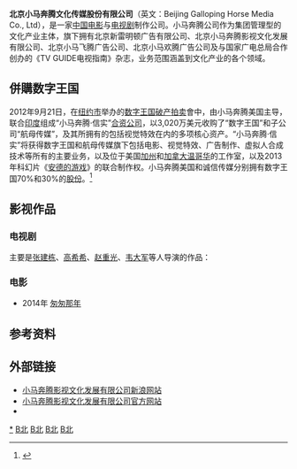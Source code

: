 {{Infobox_Company 
  | company_name   = 北京小马奔腾文化传媒股份有限公司<br>Beijing Galloping Horse Media Co., Ltd
  | company_logo   = [[File:Galloping_Horse_logo.jpg|200px]]
  | company_type   = 经纪公司<br/>影视公司
  | company_slogan = 
  | foundation     = 
  | location       = {{CHN}}[[北京市|北京市]]
  | key_people     =
  | sales          = 
  | profit         = 
  | asset          = 
  | market_value   = 
  | subsid         = 
  | num_employees  = 
  | industry       = 电影与电视剧制作和发行、艺人管理、动画及新媒体制作、广告制作与发布、杂志编辑出版
  | products       = 影视作品
  | revenue        = 
  | homepage       = 
}}
'''北京小马奔腾文化传媒股份有限公司'''（英文：Beijing Galloping Horse Media Co., Ltd），是一家[[中国|中国]][[电影|电影]]与[[电视剧|电视剧]]制作公司。小马奔腾公司作为集团管理型的文化产业主体，旗下拥有北京新雷明顿广告有限公司、北京小马奔腾影视文化发展有限公司、北京小马飞腾广告公司、北京小马欢腾广告公司及与国家广电总局合作创办的《TV GUIDE电视指南》杂志，业务范围涵盖到文化产业的各个领域。

== 併購数字王国 ==
2012年9月21日，在[[纽约市|纽约市]]举办的[[数字王国|数字王国]][[破产|破产]][[拍卖|拍卖]]會中，由小马奔腾美国主导，联合[[印度|印度]]{{link-en|信实媒体|Reliance MediaWorks}}组成“小马奔腾·信实”[[合资公司|合资公司]]，以3,020万美元收购了“数字王国”和子公司“航母传媒”，及其所拥有的包括视觉特效在内的多项核心资产。“小马奔腾·信实”将获得数字王国和航母传媒旗下包括电影、视觉特效、广告制作、虚拟人合成技术等所有的主要业务，以及位于美国[[加州|加州]]和[[加拿大|加拿大]][[温哥华|温哥华]]的工作室，以及2013年科幻片《[[安德的游戏_(电影)|安德的游戏]]》的联合制作权。小马奔腾美国和诚信传媒分别拥有数字王国70%和30%的[[股份|股份]]。<ref >{{cite web |url=http://ent.qq.com/a/20120927/000001.htm |language= |title=小马奔腾官方证实：收购数字王国公司持股70% |publisher=腾讯娱乐 |date=2012年9月27日 |accessdate= |archive-date=2014年2月2日 |archive-url=https://web.archive.org/web/20140202163627/http://ent.qq.com/a/20120927/000001.htm |dead-url=no }}</ref>

==影视作品==
===电视剧===
主要是[[张建栋|张建栋]]、[[高希希|高希希]]、[[赵重光|赵重光]]、[[韦大军|韦大军]]等人导演的作品：
{{columns-list|2|
*《[[历史的天空|历史的天空]]》
*《[[靠近你，温暖我|靠近你，温暖我]]》
*2008年《[[我们生活的年代|我们生活的年代]]》
*2009年《柳叶刀》
*2009年《[[空巢|空巢]]》
*2009年《狙击手》
*2009年《[[青铜匕首|青铜匕首]]》
*2009年《[[我的兄弟叫顺溜|我的兄弟叫顺溜]]》
*2010年《[[三国_(电视剧)|三国]]》
*2010年《[[我是真的|我是真的]]》
*2011年《[[我是特种兵|我是特种兵]]》
*2011年《[[无影灯下|无影灯下]]》
*2012年《[[民兵葛二蛋|民兵葛二蛋]]》
*2012年《[[一家不说两家话|一家不说两家话]]》
*2013年《[[刑警博客|刑警博客]]》
*2013年《说书人》
*2013年《[[独有英雄|独有英雄]]》
*2013年《[[龙门镖局|龙门镖局]]》
*2014年《[[十送红军_(电视剧)|十送红军]]》
*2014年《[[食来孕转|食来孕转]]》
*2014年《[[人见人爱|人见人爱]]》
*2015年《[[大宋传奇之赵匡胤|大宋传奇之赵匡胤]]》
*2015年《[[白云飘飘的年代|白云飘飘的年代]]》
*2016年《[[热血之共赴国难|热血之共赴国难]]》
*2016年《[[秘密的背后|秘密的背后]]》([[海润影视|海润影视]]合作)
*2016年《好家伙》
*2016年《有你就好》
*2018年《[[烽火连城决|烽火连城决]]》
*待播中《[[黄金大劫案#同名电视剧|黄金大劫案]]》
*待播中《[[翻手为云覆手雨|翻手为云覆手雨]]》
}}

===电影===
*2014年 [[匆匆那年_(電影)|匆匆那年]]

== 参考资料 ==
<references/>

== 外部链接 ==
*[http://ent.sina.com.cn/f/xiaomabenteng/ 小马奔腾影视文化发展有限公司新浪网站]{{Wayback|url=http://ent.sina.com.cn/f/xiaomabenteng/ |date=20080123105941 }}
*[http://www.xmbt.com.cn/  小马奔腾影视文化发展有限公司官方网站]{{Wayback|url=http://www.xmbt.com.cn/ |date=20140517021410 }}
*{{weibo|xiaomabenteng}}

{{中国动画工作室}}
{{中国唱片及影视公司}}
[[Category:小马奔腾|*]]
[[Category:中國民營企業|B北]]
[[Category:北京市传媒公司|B北]]
[[Category:中国艺人经纪公司|B北]]
[[Category:中国影视公司|B北]]